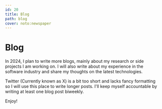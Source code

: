 ```yaml
---
id: 20
title: Blog
path: blog
cover: noto:newspaper
---
```


# Blog

In 2024, I plan to write more blogs, mainly about my research or side projects I am working on.
I will also write about my experience in the software industry and share my thoughts on the latest technologies.

Twitter (Currently known as X) is a bit too short and lacks fancy formatting so I will use this place to write longer posts.
I'll keep myself accountable by writing at least one blog post biweekly.

Enjoy!
